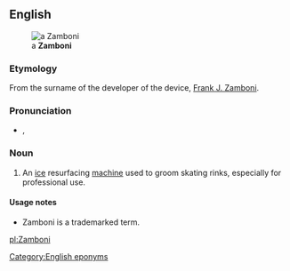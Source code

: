 ==English==
{{wikipedia}}
[[File:Zamboni.jpg|thumb|a '''Zamboni''']]

===Etymology===
From the surname of the developer of the device, [[w:Frank J. Zamboni|Frank J. Zamboni]].

===Pronunciation===
* {{a|UK}} {{IPA|/zæmˈbəʊ.ni/}}, {{SAMPA|/z{m"b@U.ni/}}

===Noun===
{{en-noun}}

# An [[ice]] resurfacing [[machine]] used to groom skating rinks, especially for professional use.

====Usage notes====
*Zamboni is a trademarked term.

[[Category:English eponyms]]

[[pl:Zamboni]]